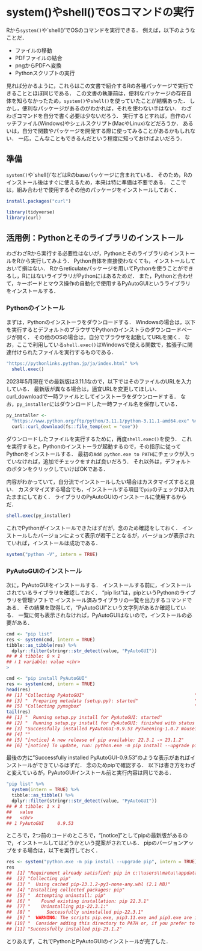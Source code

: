 # system()やshell()でOSコマンドの実行 {#shell}
<!--
-->

Rから`system()`や`shell()'でOSのコマンドを実行できる．
例えば，以下のようなことだ．

- ファイルの移動    
- PDFファイルの結合    
- pngからPDFへ変換   
- Pythonスクリプトの実行   

見れば分かるように，これらはこの文書で紹介するRの各種パッケージで実行できることとほぼ同じである．
この文書の執筆前は，便利なパッケージの存在自体を知らなかったため，`system()`や`shell()`を使っていたことが結構あった．
しかし，便利なパッケージがあるのがわかれば，それを使わない手はない．
わざわざコマンドを自分で書く必要は少ないだろう．
実行するとすれば，自作のバッチファイル(Windows)やシェルスクリプト(MacやLinux)などだろうか．
あるいは，自分で関数やパッケージを開発する際に使ってみることがあるかもしれない．
一応，こんなこともできるんだという程度に知っておけばよいだろう．


## 準備

`system()`や`shell()'などはRのbaseパッケージに含まれている．
そのため，Rのインストール後はすぐに使えるため，本来は特に準備は不要である．
ここでは，組み合わせで使用するその他のパッケージをインストールしておく．

```r
install.packages("curl")
```

```r
library(tidyverse)
library(curl)
```

## 活用例：Pythonとそのライブラリのインストール {#install_python}

わざわざRから実行する必要性はないが，PythonとそのライブラリのインストールをRから実行してみよう．
Python自体を直接使わなくても，インストールしておいて損はない．
Rからreticulateパッケージを用いてPythonを使うことができるし，RにはないライブラリがPythonにはあるためだ．
また，Pythonと合わせて，キーボードとマウス操作の自動化で使用するPyAutoGUIというライブラリをインストールする．

### Pythonのイントール

まずは，Pythonのインストーラをダウンロードする．
Windowsの場合は，以下を実行するとデフォルトのブラウザでPythonのインストラのダウンロードページが開く．
その他のOSの場合は，自分でブラウザを起動してURLを開く．
なお，ここで利用している`shell.exec()`はWindowsで使える関数で，拡張子に関連付けられたファイルを実行するものである．

```r
"https://pythonlinks.python.jp/ja/index.html" %>%
  shell.exec()
```


2023年5月現在での最新版は3.11.1なので，以下ではそのファイルのURLを入力している．
最新版が異なる場合は，適宜URLを変更してほしい．
curl_downloadで一時ファイルとしてインストーラをダウンロードする．
なお，`py_installer`にはダウンロードした一時ファイル名を保存している．

```r
py_installer <- 
  "https://www.python.org/ftp/python/3.11.1/python-3.11.1-amd64.exe" %>%
  curl::curl_download(fs::file_temp(ext = "exe"))
```


<!--
## TODO
tempfileの削除が必要
-->

ダウンロードしたファイルを実行するために，再度`shell.exec()`を使う．
これを実行すると，Pythonのインストーラが起動するので，その指示に従ってPythonをインストールする．
最初の`Add python.exe to PATH`にチェックが入っていなければ，追加でチェックをすれば良いだろう．
それ以外は，デフォルトのボタンをクリックしていけばOKである．

内容がわかっていて，自分流でインストールしたい場合はカスタマイズすると良い．
カスタマイズする場合でも，インストールする項目で`pip`のチェックは入れたままにしておく．
ライブラリのPyAutoGUIのインストールに使用するからだ．

```r
shell.exec(py_installer)
```

これでPythonがインストールできたはずだが，念のため確認をしておく．
インストールしたバージョンによって表示が若干ことなるが，バージョンが表示されていれば，インストールは成功である．

```r
system("python -V", intern = TRUE)
```

### PyAutoGUIのインストール

<!--
```r
cmd <- "pip uninstall PyAutoGUI"
res <- system(cmd, input = "Y")
```
-->

次に，PyAutoGUIをインストールする．
インストールする前に，インストールされているライブラリを確認しておく．
"pip list"は，pipというPythonのライブラリを管理ソフトで
インストール済みライブラリの一覧を出力するコマンドである．
その結果を取得して，"PyAutoGUI"という文字列があるか確認している．
一覧に何も表示されなければ，PyAutoGUIはないので，インストールの必要がある．

```r
cmd <- "pip list"
res <- system(cmd, intern = TRUE)
tibble::as_tibble(res) %>%
  dplyr::filter(stringr::str_detect(value, "PyAutoGUI"))
## # A tibble: 0 × 1
## ℹ 1 variable: value <chr>
> 
```

```r
cmd <- "pip install PyAutoGUI"
res <- system(cmd, intern = TRUE)
head(res)
## [1] "Collecting PyAutoGUI"                                         "  Using cached PyAutoGUI-0.9.53.tar.gz (59 kB)"              
## [3] "  Preparing metadata (setup.py): started"                     "  Preparing metadata (setup.py): finished with status 'done'"
## [5] "Collecting pymsgbox"                                          "  Using cached PyMsgBox-1.0.9.tar.gz (18 kB)"    
tail(res)
## [1] "  Running setup.py install for PyAutoGUI: started"
## [2] "  Running setup.py install for PyAutoGUI: finished with status 'done'"
## [3] "Successfully installed PyAutoGUI-0.9.53 PyTweening-1.0.7 mouseinfo-0.1.3 pygetwindow-0.0.9 pymsgbox-1.0.9 pyperclip-1.8.2 pyrect-0.2.0 pyscreeze-0.1.28"
## [4] ""
## [5] "[notice] A new release of pip available: 22.3.1 -> 23.1.2"
## [6] "[notice] To update, run: python.exe -m pip install --upgrade pip"
```

最後の方に"Successfully installed PyAutoGUI-0.9.53"のような表示があればインストールができているはずだ．
念のためpipで確認する．
以下は書き方をわざと変えているが，PyAutoGUIインストール前と実行内容は同じである．

```r
"pip list" %>%
  system(intern = TRUE) %>%
  tibble::as_tibble() %>%
  dplyr::filter(stringr::str_detect(value, "PyAutoGUI"))
## # A tibble: 1 × 1
##   value               
##   <chr>               
## 1 PyAutoGUI     0.9.53
```

ところで，2つ前のコードのところで，"[notice]"としてpipの最新版があるので，インストールしてはどうかという提案がされている．
pipのバージョンアップをする場合は，以下を実行しておく．

```r
res <- system("python.exe -m pip install --upgrade pip", intern = TRUE)
res
##  [1] "Requirement already satisfied: pip in c:\\users\\matu\\appdata\\local\\programs\\python\\python~1\\lib\\site-packages (22.3.1)"
##  [2] "Collecting pip"
##  [3] "  Using cached pip-23.1.2-py3-none-any.whl (2.1 MB)"
##  [4] "Installing collected packages: pip"
##  [5] "  Attempting uninstall: pip"
##  [6] "    Found existing installation: pip 22.3.1"
##  [7] "    Uninstalling pip-22.3.1:"
##  [8] "      Successfully uninstalled pip-22.3.1"
##  [9] "  WARNING: The scripts pip.exe, pip3.11.exe and pip3.exe are installed in 'C:\\Users\\matu\\AppData\\Local\\Programs\\Python\\PYTHON~1\\Scripts' which is not on PATH."
## [10] "  Consider adding this directory to PATH or, if you prefer to suppress this warning, use --no-warn-script-location."
## [11] "Successfully installed pip-23.1.2"
```

とりあえず，これでPythonとPyAutoGUIのインストールが完了した．

<!--
## Pythonのスクリプト実行

```
wd <- "D:/matu/work/tmp"
setwd(wd)
system("c:/windows/py.exe pdf.py", intern = TRUE)
shell("pdf.py")
```

## その他の活用法
setwd()
  ワーキングディレクトリの設定
paste0()
  文字列の結合
stringrの関数
stringiの関数
  多くの関数はstringrにラッパーがあるが，文字コードの変換などはstringiの関数が必要
  日本語文字を使わなければ不要
  ファイル名の命名規則を決めておき，お世話にならない方が幸せ
purrr::map()
  for loopの代わり
  # ファイル名を取得する関数など


手作業でも良いが，ファイル数が多かったり，作業回数が多かったりするなら，自動化するのが便利である．
例えば，ファイルの操作やちょっとしたCUIアプリをコマンドでの動作をRでやってしまおうという邪道中の邪道である．
上記の操作をする際は，LinuxやMacであればshellスクリプトとして，Windowsであればバッチファイルとしてコードを書くのが本来の方法である．
しかし，shellスクリプトやバッチファイルのコマンドを体系的に勉強したことはない(その意味ではRの勉強もかなり怪しい)．
ウェブの情報をもとにしつつ，なんとなくコードを書いたことはある．
とはいえ変数の使い方などは特によくわからないので，ちょっとした操作にも時間がかかりそう．
そこで，慣れたRを使って雑多な操作をやっつけてしまおうと考えた．


  ## 
以下のような操作を自動化する．
・複数のフォルダに入ったPDFファイルを1つのPDFに結合
・結合後のファイルを指定場所に移動
・元ファイルを削除

なお，以下は基本的にwindowsでの操作を前提としているが，LinuxやMacでも同じあるいは類似のコマンドで代用できる可能性が高い．
日本語文字が入っていると，操作に若干手間がかかることが多い．


dosコマンド
ls, dir
  ファイル，ディレクトリの一覧を取得
move, copy, remove, rename
  ファイルの移動，コピー，削除, リネーム
cd
  ディレクトリの移動

その他ツール
concatPDF
  PDFの結合など(win10 OK，win11 NG)
  # ConcatPDF /outfile Merged.pdf File1.pdf File2.pdf File3.pdf
 
pdftk
  PDFの結合など(win11 OK)
  pdftk File1.pdf File2.pdf File3.pdf cat output Merged.pdf

ImageMagick
  画像変換など
-->
